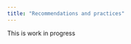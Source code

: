 ```yaml
---
title: "Recommendations and practices"
---
```



:::{.callout-warning}

This is work in progress

:::